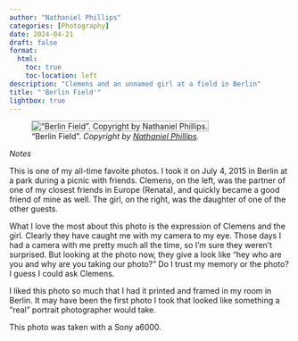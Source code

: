 ```yaml
--- 
author: "Nathaniel Phillips" 
categories: [Photography] 
date: 2024-04-21
draft: false
format:
  html:
    toc: true
    toc-location: left
description: "Clemens and an unnamed girl at a field in Berlin" 
title: "'Berlin Field'" 
lightbox: true
---
```


!["Berlin Field". _Copyright by [Nathaniel Phillips](https://www.nathanieldphillips.co)._](../assets/berlin_field.jpg){style="border: 1px solid darkgray;"}

*Notes*

This is one of my all-time favoite photos. I took it on July 4, 2015 in Berlin at a park during a picnic with friends. Clemens, on the left, was the partner of one of my closest friends in Europe (Renata), and quickly became a good friend of mine as well. The girl, on the right, was the daughter of one of the other guests.

What I love the most about this photo is the expression of Clemens and the girl. Clearly they have caught me with my camera to my eye. Those days I had a camera with me pretty much all the time, so I'm sure they weren't surprised. But looking at the photo now, they give a look like "hey who are you and why are you taking our photo?" Do I trust my memory or the photo? I guess I could ask Clemens.

I liked this photo so much that I had it printed and framed in my room in Berlin. It may have been the first photo I took that looked like something a "real" portrait photographer would take. 

This photo was taken with a Sony a6000.

